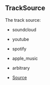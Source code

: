 ## TrackSource
The track source:
- soundcloud
- youtube
- spotify
- apple_music
- arbitrary



- [Source](https://github.com/Androz2091/discord-player/blob/e435396/packages/discord-player/src/types/types.ts#L66)